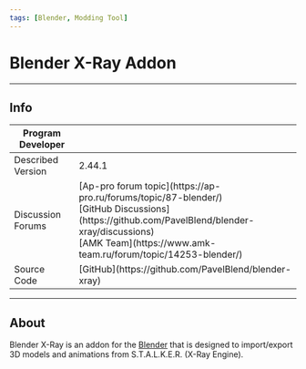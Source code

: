 ```yaml
---
tags: [Blender, Modding Tool]
---
```


# Blender X-Ray Addon

___

## Info

<table>
  <thead>
    <tr>
      <th>Program Developer</th>
      <th>
        <Authors
          authors={['pavel_blend', 'igelbox']}
          size="small"
          showTitle={false}
        />
      </th>
    </tr>
    </thead>
    <tbody>
    <tr>
      <td>Described Version</td>
      <td>2.44.1</td>
    </tr>
    <tr>
      <td>Discussion Forums</td>
      <td>
        [Ap-pro forum topic](https://ap-pro.ru/forums/topic/87-blender/)
        <br />
        [GitHub
        Discussions](https://github.com/PavelBlend/blender-xray/discussions)
        <br />
        [AMK Team](https://www.amk-team.ru/forum/topic/14253-blender/)
      </td>
    </tr>
    <tr>
      <td>Source Code</td>
      <td>[GitHub](https://github.com/PavelBlend/blender-xray)</td>
    </tr>
  </tbody>
</table>

___

## About

Blender X-Ray is an addon for the [Blender](https://www.blender.org/) that is designed to import/export 3D models and animations from S.T.A.L.K.E.R. (X-Ray Engine).
